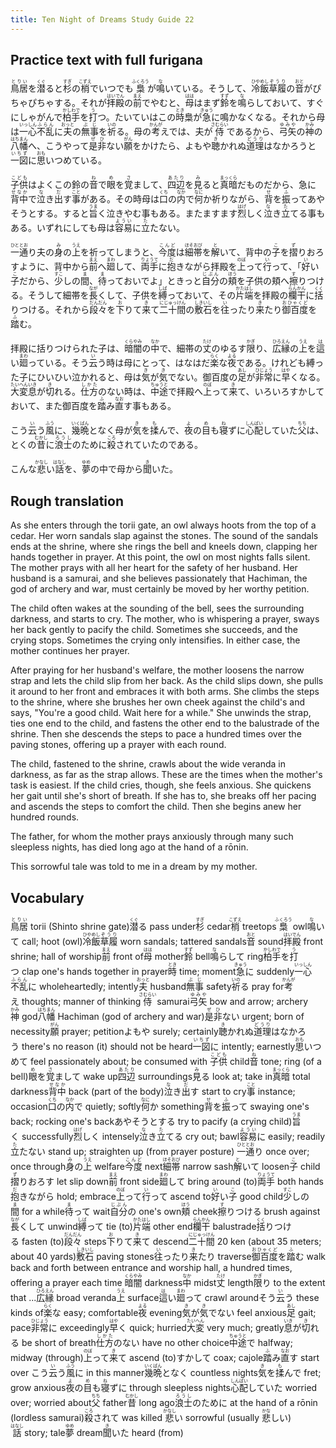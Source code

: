 ```yaml
---
title: Ten Night of Dreams Study Guide 22
---
```


## Practice text with full furigana

<p>
<ruby><rb>鳥居</rb><rt>とりい</rt></ruby>を<ruby><rb>潜</rb><rt>くぐ</rt></ruby>ると<ruby><rb>杉</rb><rt>すぎ</rt></ruby>の<ruby><rb>梢</rb><rt>こずえ</rt></ruby>でいつでも<ruby><rb>梟</rb><rt>ふくろう</rt></ruby>が<ruby><rb>鳴</rb><rt>な</rt></ruby>いている。そうして、<ruby><rb>冷飯</rb><rt>ひやめし</rt></ruby><ruby><rb>草履</rb><rt>ぞうり</rt></ruby>の<ruby><rb>音</rb><rt>おと</rt></ruby>がぴちゃぴちゃする。それが<ruby><rb>拝殿</rb><rt>はいでん</rt></ruby>の<ruby><rb>前</rb><rt>まえ</rt></ruby>でやむと、<ruby><rb>母</rb><rt>はは</rt></ruby>はまず<ruby><rb>鈴</rb><rt>すず</rt></ruby>を<ruby><rb>鳴</rb><rt>な</rt></ruby>らしておいて、すぐにしゃがんで<ruby><rb>柏手</rb><rt>かしわで</rt></ruby>を<ruby><rb>打</rb><rt>う</rt></ruby>つ。たいていはこの<ruby><rb>時</rb><rt>とき</rt></ruby>梟が<ruby><rb>急</rb><rt>きゅう</rt></ruby>に鳴かなくなる。それから母は<ruby><rb>一心</rb><rt>いっしん</rt></ruby><ruby><rb>不乱</rb><rt>ふらん</rt></ruby>に<ruby><rb>夫</rb><rt>おっと</rt></ruby>の<ruby><rb>無事</rb><rt>ぶじ</rt></ruby>を<ruby><rb>祈</rb><rt>いの</rt></ruby>る。母の<ruby><rb>考</rb><rt>かんが</rt></ruby>えでは、夫が<ruby><rb>侍</rb><rt>さむらい</rt></ruby>であるから、<ruby><rb>弓矢</rb><rt>ゆみや</rt></ruby>の<ruby><rb>神</rb><rt>かみ</rt></ruby>の<ruby><rb>八幡</rb><rt>はちまん</rt></ruby>へ、こうやって<ruby><rb>是非</rb><rt>ぜひ</rt></ruby>ない<ruby><rb>願</rb><rt>がん</rt></ruby>をかけたら、よもや<ruby><rb>聴</rb><rt>き</rt></ruby>かれぬ<ruby><rb>道理</rb><rt>どうり</rt></ruby>はなかろうと<ruby><rb>一図</rb><rt>いちず</rt></ruby>に<ruby><rb>思</rb><rt>おも</rt></ruby>いつめている。
</p>

<p>
<ruby><rb>子供</rb><rt>こども</rt></ruby>はよくこの鈴の<ruby><rb>音</rb><rt>ね</rt></ruby>で<ruby><rb>眼</rb><rt>め</rt></ruby>を<ruby><rb>覚</rb><rt>さ</rt></ruby>まして、<ruby><rb>四辺</rb><rt>あたり</rt></ruby>を<ruby><rb>見</rb><rt>み</rt></ruby>ると<ruby><rb>真暗</rb><rt>まっくら</rt></ruby>だものだから、急に<ruby><rb>背中</rb><rt>せなか</rt></ruby>で<ruby><rb>泣</rb><rt>な</rt></ruby>き<ruby><rb>出</rb><rt>だ</rt></ruby>す<ruby><rb>事</rb><rt>こと</rt></ruby>がある。その時母は<ruby><rb>口</rb><rt>くち</rt></ruby>の<ruby><rb>内</rb><rt>なか</rt></ruby>で<ruby><rb>何</rb><rt>なに</rt></ruby>か祈りながら、<ruby><rb>背</rb><rt>せ</rt></ruby>を<ruby><rb>振</rb><rt>ふ</rt></ruby>ってあやそうとする。すると<ruby><rb>旨</rb><rt>うま</rt></ruby>く泣きやむ事もある。またますます<ruby><rb>烈</rb><rt>はげ</rt></ruby>しく<ruby><rb>泣</rb><rt>な</rt></ruby>き<ruby><rb>立</rb><rt>た</rt></ruby>てる事もある。いずれにしても母は<ruby><rb>容易</rb><rt>ようい</rt></ruby>に<ruby><rb>立</rb><rt>た</rt></ruby>たない。
</p>

<p>
<ruby><rb>一通</rb><rt>ひととお</rt></ruby>り夫の<ruby><rb>身</rb><rt>み</rt></ruby>の<ruby><rb>上</rb><rt>うえ</rt></ruby>を祈ってしまうと、<ruby><rb>今度</rb><rt>こんど</rt></ruby>は<ruby><rb>細帯</rb><rt>ほそおび</rt></ruby>を<ruby><rb>解</rb><rt>と</rt></ruby>いて、背中の<ruby><rb>子</rb><rt>こ</rt></ruby>を<ruby><rb>摺</rb><rt>ず</rt></ruby>りおろすように、背中から<ruby><rb>前</rb><rt>まえ</rt></ruby>へ<ruby><rb>廻</rb><rt>まわ</rt></ruby>して、<ruby><rb>両手</rb><rt>りょうて</rt></ruby>に<ruby><rb>抱</rb><rt>だ</rt></ruby>きながら拝殿を<ruby><rb>上</rb><rt>のぼ</rt></ruby>って<ruby><rb>行</rb><rt>い</rt></ruby>って、「<ruby><rb>好</rb><rt>い</rt></ruby>い<ruby><rb>子</rb><rt>こ</rt></ruby>だから、<ruby><rb>少</rb><rt>すこ</rt></ruby>しの<ruby><rb>間</rb><rt>ま</rt></ruby>、<ruby><rb>待</rb><rt>ま</rt></ruby>っておいでよ」ときっと<ruby><rb>自分</rb><rt>じぶん</rt></ruby>の<ruby><rb>頬</rb><rt>ほう</rt></ruby>を子供の頬へ<ruby><rb>擦</rb><rt>す</rt></ruby>りつける。そうして細帯を<ruby><rb>長</rb><rt>なが</rt></ruby>くして、子供を<ruby><rb>縛</rb><rt>しば</rt></ruby>っておいて、その<ruby><rb>片端</rb><rt>かたはし</rt></ruby>を拝殿の<ruby><rb>欄干</rb><rt>らんかん</rt></ruby>に<ruby><rb>括</rb><rt>くく</rt></ruby>りつける。それから<ruby><rb>段々</rb><rt>だんだん</rt></ruby>を<ruby><rb>下</rb><rt>お</rt></ruby>りて<ruby><rb>来</rb><rt>き</rt></ruby>て<ruby><rb>二十間</rb><rt>にじゅっけん</rt></ruby>の<ruby><rb>敷石</rb><rt>しきいし</rt></ruby>を<ruby><rb>往</rb><rt>い</rt></ruby>ったり<ruby><rb>来</rb><rt>き</rt></ruby>たり<ruby><rb>御百度</rb><rt>おひゃくど</rt></ruby>を<ruby><rb>踏</rb><rt>ふ</rt></ruby>む。
</p>

<p>
拝殿に括りつけられた子は、<ruby><rb>暗闇</rb><rt>くらやみ</rt></ruby>の<ruby><rb>中</rb><rt>なか</rt></ruby>で、細帯の<ruby><rb>丈</rb><rt>たけ</rt></ruby>のゆるす<ruby><rb>限</rb><rt>かぎ</rt></ruby>り、<ruby><rb>広縁</rb><rt>ひろえん</rt></ruby>の<ruby><rb>上</rb><rt>うえ</rt></ruby>を<ruby><rb>這</rb><rt>は</rt></ruby>い<ruby><rb>廻</rb><rt>まわ</rt></ruby>っている。そう<ruby><rb>云</rb><rt>い</rt></ruby>う時は母にとって、はなはだ<ruby><rb>楽</rb><rt>らく</rt></ruby>な<ruby><rb>夜</rb><rt>よる</rt></ruby>である。けれども縛った子にひいひい泣かれると、母は<ruby><rb>気</rb><rt>き</rt></ruby>が<ruby><rb>気</rb><rt>き</rt></ruby>でない。御百度の<ruby><rb>足</rb><rt>あし</rt></ruby>が<ruby><rb>非常</rb><rt>ひじょう</rt></ruby>に<ruby><rb>早</rb><rt>はや</rt></ruby>くなる。<ruby><rb>大変</rb><rt>たいへん</rt></ruby><ruby><rb>息</rb><rt>いき</rt></ruby>が<ruby><rb>切</rb><rt>き</rt></ruby>れる。<ruby><rb>仕方</rb><rt>しかた</rt></ruby>のない時は、<ruby><rb>中途</rb><rt>ちゅうと</rt></ruby>で拝殿へ<ruby><rb>上</rb><rt>のぼ</rt></ruby>って<ruby><rb>来</rb><rt>き</rt></ruby>て、いろいろすかしておいて、また御百度を<ruby><rb>踏</rb><rt>ふ</rt></ruby>み<ruby><rb>直</rb><rt>なお</rt></ruby>す事もある。
</p>

<p>
こう<ruby><rb>云</rb><rt>い</rt></ruby>う<ruby><rb>風</rb><rt>ふう</rt></ruby>に、<ruby><rb>幾晩</rb><rt>いくばん</rt></ruby>となく母が<ruby><rb>気</rb><rt>き</rt></ruby>を<ruby><rb>揉</rb><rt>も</rt></ruby>んで、<ruby><rb>夜</rb><rt>よ</rt></ruby>の<ruby><rb>目</rb><rt>め</rt></ruby>も<ruby><rb>寝</rb><rt>ね</rt></ruby>ずに<ruby><rb>心配</rb><rt>しんぱい</rt></ruby>していた<ruby><rb>父</rb><rt>ちち</rt></ruby>は、とくの<ruby><rb>昔</rb><rt>むかし</rt></ruby>に<ruby><rb>浪士</rb><rt>ろうし</rt></ruby>のために<ruby><rb>殺</rb><rt>ころ</rt></ruby>されていたのである。
</p>

<p>
こんな<ruby><rb>悲</rb><rt>かなし</rt></ruby>い<ruby><rb>話</rb><rt>はなし</rt></ruby>を、<ruby><rb>夢</rb><rt>ゆめ</rt></ruby>の中で母から<ruby><rb>聞</rb><rt>き</rt></ruby>いた。
</p>


## Rough translation

As she enters through the torii gate, an owl always hoots from the top of a cedar. Her worn sandals slap against the stones. The sound of the sandals ends at the shrine, where she rings the bell and kneels down, clapping her hands together in prayer. At this point, the owl on most nights falls silent. The mother prays with all her heart for the safety of her husband. Her husband is a samurai, and she believes passionately that Hachiman, the god of archery and war, must certainly be moved by her worthy petition.

The child often wakes at the sounding of the bell, sees the surrounding darkness, and starts to cry. The mother, who is whispering a prayer, sways her back gently to pacify the child. Sometimes she succeeds, and the crying stops. Sometimes the crying only intensifies. In either case, the mother continues her prayer.

After praying for her husband's welfare, the mother loosens the narrow strap and lets the child slip from her back. As the child slips down, she pulls it around to her front and embraces it with both arms. She climbs the steps to the shrine, where she brushes her own cheek against the child's and says, "You're a good child. Wait here for a while." She unwinds the strap, ties one end to the child, and fastens the other end to the balustrade of the shrine. Then she descends the steps to pace a hundred times over the paving stones, offering up a prayer with each round.

The child, fastened to the shrine, crawls about the wide veranda in darkness, as far as the strap allows. These are the times when the mother's task is easiest. If the child cries, though, she feels anxious. She quickens her gait until she's short of breath. If she has to, she breaks off her pacing and ascends the steps to comfort the child. Then she begins anew her hundred rounds.

The father, for whom the mother prays anxiously through many such sleepless nights, has died long ago at the hand of a rōnin.

This sorrowful tale was told to me in a dream by my mother.                     


## Vocabulary

<p>
<span class="vocabstudy"><ruby><rb>鳥居</rb><rt>とりい</rt></ruby>&nbsp;torii (Shinto shrine gate)</span><span class="vocabstudy"><ruby><rb>潜</rb><rt>くぐ</rt></ruby>る&nbsp;pass under</span><span class="vocabstudy"><ruby><rb>杉</rb><rt>すぎ</rt></ruby>&nbsp;cedar</span><span class="vocabstudy"><ruby><rb>梢</rb><rt>こずえ</rt></ruby>&nbsp;treetops</span><span class="vocabstudy"><ruby><rb>梟</rb><rt>ふくろう</rt></ruby>&nbsp;owl</span><span class="vocabstudy"><ruby><rb>鳴</rb><rt>な</rt></ruby>いて&nbsp;call; hoot (owl)</span><span class="vocabstudy"><ruby><rb>冷飯</rb><rt>ひやめし</rt></ruby><ruby><rb>草履</rb><rt>ぞうり</rt></ruby>&nbsp;worn sandals; tattered sandals</span><span class="vocabstudy"><ruby><rb>音</rb><rt>おと</rt></ruby>&nbsp;sound</span><span class="vocabstudy"><ruby><rb>拝殿</rb><rt>はいでん</rt></ruby>&nbsp;front shrine; hall of worship</span><span class="vocabstudy"><ruby><rb>前</rb><rt>まえ</rt></ruby>&nbsp;front of</span><span class="vocabstudy"><ruby><rb>母</rb><rt>はは</rt></ruby>&nbsp;mother</span><span class="vocabstudy"><ruby><rb>鈴</rb><rt>すず</rt></ruby>&nbsp;bell</span><span class="vocabstudy"><ruby><rb>鳴</rb><rt>な</rt></ruby>らして&nbsp;ring</span><span class="vocabstudy"><ruby><rb>柏手</rb><rt>かしわで</rt></ruby>を<ruby><rb>打</rb><rt>う</rt></ruby>つ&nbsp;clap one's hands together in prayer</span><span class="vocabstudy"><ruby><rb>時</rb><rt>とき</rt></ruby>&nbsp;time; moment</span><span class="vocabstudy"><ruby><rb>急</rb><rt>きゅう</rt></ruby>に&nbsp;suddenly</span><span class="vocabstudy"><ruby><rb>一心</rb><rt>いっしん</rt></ruby><ruby><rb>不乱</rb><rt>ふらん</rt></ruby>に&nbsp;wholeheartedly; intently</span><span class="vocabstudy"><ruby><rb>夫</rb><rt>おっと</rt></ruby>&nbsp;husband</span><span class="vocabstudy"><ruby><rb>無事</rb><rt>ぶじ</rt></ruby>&nbsp;safety</span><span class="vocabstudy"><ruby><rb>祈</rb><rt>いの</rt></ruby>る&nbsp;pray for</span><span class="vocabstudy"><ruby><rb>考</rb><rt>かんが</rt></ruby>え&nbsp;thoughts; manner of thinking</span><span class="vocabstudy"><ruby><rb>侍</rb><rt>さむらい</rt></ruby>&nbsp;samurai</span><span class="vocabstudy"><ruby><rb>弓矢</rb><rt>ゆみや</rt></ruby>&nbsp;bow and arrow; archery</span><span class="vocabstudy"><ruby><rb>神</rb><rt>かみ</rt></ruby>&nbsp;god</span><span class="vocabstudy"><ruby><rb>八幡</rb><rt>はちまん</rt></ruby>&nbsp;Hachiman (god of archery and war)</span><span class="vocabstudy"><ruby><rb>是非</rb><rt>ぜひ</rt></ruby>ない&nbsp;urgent; born of necessity</span><span class="vocabstudy"><ruby><rb>願</rb><rt>がん</rt></ruby>&nbsp;prayer; petition</span><span class="vocabstudy">よもや&nbsp;surely; certainly</span><span class="vocabstudy"><ruby><rb>聴</rb><rt>き</rt></ruby>かれぬ<ruby><rb>道理</rb><rt>どうり</rt></ruby>はなかろう&nbsp;there's no reason (it) should not be heard</span><span class="vocabstudy"><ruby><rb>一図</rb><rt>いちず</rt></ruby>に&nbsp;intently; earnestly</span><span class="vocabstudy"><ruby><rb>思</rb><rt>おも</rt></ruby>いつめて&nbsp;feel passionately about; be consumed with</span>
<span class="vocabstudy"><ruby><rb>子供</rb><rt>こども</rt></ruby>&nbsp;child</span><span class="vocabstudy"><ruby><rb>音</rb><rt>ね</rt></ruby>&nbsp;tone; ring (of a bell)</span><span class="vocabstudy"><ruby><rb>眼</rb><rt>め</rt></ruby>を<ruby><rb>覚</rb><rt>さ</rt></ruby>まして&nbsp;wake up</span><span class="vocabstudy"><ruby><rb>四辺</rb><rt>あたり</rt></ruby>&nbsp;surroundings</span><span class="vocabstudy"><ruby><rb>見</rb><rt>み</rt></ruby>る&nbsp;look at; take in</span><span class="vocabstudy"><ruby><rb>真暗</rb><rt>まっくら</rt></ruby>&nbsp;total darkness</span><span class="vocabstudy"><ruby><rb>背中</rb><rt>せなか</rt></ruby>&nbsp;back (part of the body)</span><span class="vocabstudy"><ruby><rb>泣</rb><rt>な</rt></ruby>き<ruby><rb>出</rb><rt>だ</rt></ruby>す&nbsp;start to cry</span><span class="vocabstudy"><ruby><rb>事</rb><rt>こと</rt></ruby>&nbsp;instance; occasion</span><span class="vocabstudy"><ruby><rb>口</rb><rt>くち</rt></ruby>の<ruby><rb>内</rb><rt>なか</rt></ruby>で&nbsp;quietly; softly</span><span class="vocabstudy"><ruby><rb>何</rb><rt>なに</rt></ruby>か&nbsp;something</span><span class="vocabstudy"><ruby><rb>背</rb><rt>せ</rt></ruby>を<ruby><rb>振</rb><rt>ふ</rt></ruby>って&nbsp;swaying one's back; rocking one's back</span><span class="vocabstudy">あやそうとする&nbsp;try to pacify (a crying child)</span><span class="vocabstudy"><ruby><rb>旨</rb><rt>うま</rt></ruby>く&nbsp;successfully</span><span class="vocabstudy"><ruby><rb>烈</rb><rt>はげ</rt></ruby>しく&nbsp;intensely</span><span class="vocabstudy"><ruby><rb>泣</rb><rt>な</rt></ruby>き<ruby><rb>立</rb><rt>た</rt></ruby>てる&nbsp;cry out; bawl</span><span class="vocabstudy"><ruby><rb>容易</rb><rt>ようい</rt></ruby>に&nbsp;easily; readily</span><span class="vocabstudy"><ruby><rb>立</rb><rt>た</rt></ruby>たない&nbsp;stand up; straighten up (from prayer posture)</span>
<span class="vocabstudy"><ruby><rb>一通</rb><rt>ひととお</rt></ruby>り&nbsp;once over; once through</span><span class="vocabstudy"><ruby><rb>身</rb><rt>み</rt></ruby>の<ruby><rb>上</rb><rt>うえ</rt></ruby>&nbsp;welfare</span><span class="vocabstudy"><ruby><rb>今度</rb><rt>こんど</rt></ruby>&nbsp;next</span><span class="vocabstudy"><ruby><rb>細帯</rb><rt>ほそおび</rt></ruby>&nbsp;narrow sash</span><span class="vocabstudy"><ruby><rb>解</rb><rt>と</rt></ruby>いて&nbsp;loosen</span><span class="vocabstudy"><ruby><rb>子</rb><rt>こ</rt></ruby>&nbsp;child</span><span class="vocabstudy"><ruby><rb>摺</rb><rt>ず</rt></ruby>りおろす&nbsp;let slip down</span><span class="vocabstudy"><ruby><rb>前</rb><rt>まえ</rt></ruby>&nbsp;front side</span><span class="vocabstudy"><ruby><rb>廻</rb><rt>まわ</rt></ruby>して&nbsp;bring around (to)</span><span class="vocabstudy"><ruby><rb>両手</rb><rt>りょうて</rt></ruby>&nbsp;both hands</span><span class="vocabstudy"><ruby><rb>抱</rb><rt>だ</rt></ruby>きながら&nbsp;hold; embrace</span><span class="vocabstudy"><ruby><rb>上</rb><rt>のぼ</rt></ruby>って<ruby><rb>行</rb><rt>い</rt></ruby>って&nbsp;ascend to</span><span class="vocabstudy"><ruby><rb>好</rb><rt>い</rt></ruby>い<ruby><rb>子</rb><rt>こ</rt></ruby>&nbsp;good child</span><span class="vocabstudy"><ruby><rb>少</rb><rt>すこ</rt></ruby>しの<ruby><rb>間</rb><rt>ま</rt></ruby>&nbsp;for a while</span><span class="vocabstudy"><ruby><rb>待</rb><rt>ま</rt></ruby>って&nbsp;wait</span><span class="vocabstudy"><ruby><rb>自分</rb><rt>じぶん</rt></ruby>の&nbsp;one's own</span><span class="vocabstudy"><ruby><rb>頬</rb><rt>ほう</rt></ruby>&nbsp;cheek</span><span class="vocabstudy"><ruby><rb>擦</rb><rt>す</rt></ruby>りつける&nbsp;brush against</span><span class="vocabstudy"><ruby><rb>長</rb><rt>なが</rt></ruby>くして&nbsp;unwind</span><span class="vocabstudy"><ruby><rb>縛</rb><rt>しば</rt></ruby>って&nbsp;tie (to)</span><span class="vocabstudy"><ruby><rb>片端</rb><rt>かたはし</rt></ruby>&nbsp;other end</span><span class="vocabstudy"><ruby><rb>欄干</rb><rt>らんかん</rt></ruby>&nbsp;balustrade</span><span class="vocabstudy"><ruby><rb>括</rb><rt>くく</rt></ruby>りつける&nbsp;fasten (to)</span><span class="vocabstudy"><ruby><rb>段々</rb><rt>だんだん</rt></ruby>&nbsp;steps</span><span class="vocabstudy"><ruby><rb>下</rb><rt>お</rt></ruby>りて<ruby><rb>来</rb><rt>き</rt></ruby>て&nbsp;descend</span><span class="vocabstudy"><ruby><rb>二十間</rb><rt>にじゅっけん</rt></ruby>&nbsp;20 ken (about 35 meters; about 40 yards)</span><span class="vocabstudy"><ruby><rb>敷石</rb><rt>しきいし</rt></ruby>&nbsp;paving stones</span><span class="vocabstudy"><ruby><rb>往</rb><rt>い</rt></ruby>ったり<ruby><rb>来</rb><rt>き</rt></ruby>たり&nbsp;traverse</span><span class="vocabstudy"><ruby><rb>御百度</rb><rt>おひゃくど</rt></ruby>を<ruby><rb>踏</rb><rt>ふ</rt></ruby>む&nbsp;walk back and forth between entrance and worship hall, a hundred times, offering a prayer each time</span>
<span class="vocabstudy"><ruby><rb>暗闇</rb><rt>くらやみ</rt></ruby>&nbsp;darkness</span><span class="vocabstudy"><ruby><rb>中</rb><rt>なか</rt></ruby>&nbsp;midst</span><span class="vocabstudy"><ruby><rb>丈</rb><rt>たけ</rt></ruby>&nbsp;length</span><span class="vocabstudy"><ruby><rb>限</rb><rt>かぎ</rt></ruby>り&nbsp;to the extent that ...</span><span class="vocabstudy"><ruby><rb>広縁</rb><rt>ひろえん</rt></ruby>&nbsp;broad veranda</span><span class="vocabstudy"><ruby><rb>上</rb><rt>うえ</rt></ruby>&nbsp;surface</span><span class="vocabstudy"><ruby><rb>這</rb><rt>は</rt></ruby>い<ruby><rb>廻</rb><rt>まわ</rt></ruby>って&nbsp;crawl around</span><span class="vocabstudy">そう<ruby><rb>云</rb><rt>い</rt></ruby>う&nbsp;these kinds of</span><span class="vocabstudy"><ruby><rb>楽</rb><rt>らく</rt></ruby>な&nbsp;easy; comfortable</span><span class="vocabstudy"><ruby><rb>夜</rb><rt>よる</rt></ruby>&nbsp;evening</span><span class="vocabstudy"><ruby><rb>気</rb><rt>き</rt></ruby>が<ruby><rb>気</rb><rt>き</rt></ruby>でない&nbsp;feel anxious</span><span class="vocabstudy"><ruby><rb>足</rb><rt>あし</rt></ruby>&nbsp;gait; pace</span><span class="vocabstudy"><ruby><rb>非常</rb><rt>ひじょう</rt></ruby>に&nbsp;exceedingly</span><span class="vocabstudy"><ruby><rb>早</rb><rt>はや</rt></ruby>く&nbsp;quick; hurried</span><span class="vocabstudy"><ruby><rb>大変</rb><rt>たいへん</rt></ruby>&nbsp;very much; greatly</span><span class="vocabstudy"><ruby><rb>息</rb><rt>いき</rt></ruby>が<ruby><rb>切</rb><rt>き</rt></ruby>れる&nbsp;be short of breath</span><span class="vocabstudy"><ruby><rb>仕方</rb><rt>しかた</rt></ruby>のない&nbsp;have no other choice</span><span class="vocabstudy"><ruby><rb>中途</rb><rt>ちゅうと</rt></ruby>で&nbsp;halfway; midway (through)</span><span class="vocabstudy"><ruby><rb>上</rb><rt>のぼ</rt></ruby>って<ruby><rb>来</rb><rt>き</rt></ruby>て&nbsp;ascend (to)</span><span class="vocabstudy">すかして&nbsp;coax; cajole</span><span class="vocabstudy"><ruby><rb>踏</rb><rt>ふ</rt></ruby>み<ruby><rb>直</rb><rt>なお</rt></ruby>す&nbsp;start over</span>
<span class="vocabstudy">こう<ruby><rb>云</rb><rt>い</rt></ruby>う<ruby><rb>風</rb><rt>ふう</rt></ruby>に&nbsp;in this manner</span><span class="vocabstudy"><ruby><rb>幾晩</rb><rt>いくばん</rt></ruby>となく&nbsp;countless nights</span><span class="vocabstudy"><ruby><rb>気</rb><rt>き</rt></ruby>を<ruby><rb>揉</rb><rt>も</rt></ruby>んで&nbsp;fret; grow anxious</span><span class="vocabstudy"><ruby><rb>夜</rb><rt>よ</rt></ruby>の<ruby><rb>目</rb><rt>め</rt></ruby>も<ruby><rb>寝</rb><rt>ね</rt></ruby>ずに&nbsp;through sleepless nights</span><span class="vocabstudy"><ruby><rb>心配</rb><rt>しんぱい</rt></ruby>していた&nbsp;worried over; worried about</span><span class="vocabstudy"><ruby><rb>父</rb><rt>ちち</rt></ruby>&nbsp;father</span><span class="vocabstudy"><ruby><rb>昔</rb><rt>むかし</rt></ruby>&nbsp;long ago</span><span class="vocabstudy"><ruby><rb>浪士</rb><rt>ろうし</rt></ruby>のために&nbsp;at the hand of a rōnin (lordless samurai)</span><span class="vocabstudy"><ruby><rb>殺</rb><rt>ころ</rt></ruby>されて&nbsp;was killed</span>
<span class="vocabstudy"><ruby><rb>悲</rb><rt>かなし</rt></ruby>い&nbsp;sorrowful (usually <ruby><rb>悲</rb><rt>かな</rt></ruby>しい)</span><span class="vocabstudy"><ruby><rb>話</rb><rt>はなし</rt></ruby>&nbsp;story; tale</span><span class="vocabstudy"><ruby><rb>夢</rb><rt>ゆめ</rt></ruby>&nbsp;dream</span><span class="vocabstudy"><ruby><rb>聞</rb><rt>き</rt></ruby>いた&nbsp;heard (from)</span>
</p>
